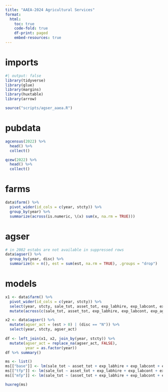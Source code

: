 ```yaml
---
title: "AAEA-2024 Agricultural Services"
format:
  html:
    toc: true
    code-fold: true
    df-print: paged
    embed-resources: true
---
```


# imports

```r
#| output: false
library(tidyverse)
library(glue)
library(margins)
library(huxtable)
library(arrow)

source("scripts/agser_aaea.R")
```


# pubdata

```r
agcensus(2022) %>%
  head() %>%
  collect()

qcew(2022) %>%
  head() %>%
  collect()
```

# farms

```r
data$farm() %>%
  pivot_wider(id_cols = c(year, stcty)) %>%
  group_by(year) %>%
  summarize(across(is.numeric, \(x) sum(x, na.rm = TRUE)))

```


# agser

```r
# in 2002 estabs are not available in suppressed rows
data$agser() %>%
  group_by(year, disc) %>%
  summarize(n = n(), est = sum(est, na.rm = TRUE), .groups = "drop")

```



# models

```r
x1 <- data$farm() %>%
  pivot_wider(id_cols = c(year, stcty)) %>%
  select(year, stcty, sale_tot, asset_tot, exp_labhire, exp_labcont, exp_agser) %>%
  mutate(across(c(sale_tot, asset_tot, exp_labhire, exp_labcont, exp_agser), \(x) log10(replace_na(x, 0) + 1)))

x2 <- data$agser() %>%
  mutate(agser_act = (est > 0) | (disc == "N")) %>%
  select(year, stcty, agser_act)
  
df <- left_join(x1, x2, join_by(year, stcty)) %>%
  mutate(agser_act = replace_na(agser_act, FALSE),
         year = as.factor(year))
df %>% summary()

ms <- list()
ms[["base"]] <- lm(sale_tot ~ asset_tot + exp_labhire + exp_labcont + exp_agser + year, data = df)
ms[["tfp"]] <- lm(sale_tot ~ asset_tot + exp_labhire + exp_labcont + exp_agser + agser_act + year, data = df)
ms[["mfp"]] <- lm(sale_tot ~ (asset_tot + exp_labhire + exp_labcont + exp_agser) * agser_act + year, data = df)

huxreg(ms)
```




